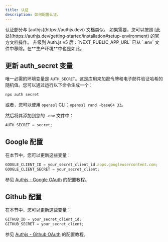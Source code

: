 ```yaml
---
title: 认证
description: 如何配置认证。
---
```


<Callout type="note" twClass="mt-0">
  认证部分与 [authjs](https://authjs.dev/) 文档类似。
  如果需要，您可以按照 [此处](https://authjs.dev/getting-started/installation#setup-environment) 的官方文档操作。
</Callout>

<Callout type="danger" twClass="mt-3">
  升级到 Auth.js v5 后：`NEXT_PUBLIC_APP_URL` 已从 `.env` 文件中移除。在**生产环境**中也是如此。
</Callout>

## 更新 auth_secret 变量

唯一必需的环境变量是 `AUTH_SECRET`。这是库用来加密令牌和电子邮件验证哈希的随机值。您可以通过运行以下命令生成一个：

```bash
npx auth secret
```

或者，您可以使用 `openssl` CLI：`openssl rand -base64 33`。

然后将其添加到您的 `.env` 文件中：

```js title=".env"
AUTH_SECRET = secret;
```

## Google 配置

在本节中，您可以更新这些变量：

```js title=".env"
GOOGLE_CLIENT_ID = your_secret_client_id.apps.googleusercontent.com;
GOOGLE_CLIENT_SECRET = your_secret_client;
```

参见 [Authjs - Google OAuth](https://authjs.dev/getting-started/providers/google) 的配置教程。

## Github 配置

在本节中，您可以更新这些变量：

```js title=".env"
GITHUB_ID = your_secret_client_id;
GITHUB_SECRET = your_secret_client;
```

参见 [Authjs - Github OAuth](https://authjs.dev/getting-started/providers/github) 的配置教程。